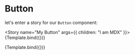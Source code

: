 
<Meta title="MDX/Button" component={Button} />


# Button

let's enter a story for our `Button` component:

<Story name="My Button" args={{ children: "I am MDX" }}>
  {Template.bind({})}
</Story>

<ArgsTable story="My Button" />

<Canvas>
  <Story
    name="Secondary"
    args={{ children: "MDX Secondary", variant: "secondary" }}
  >
    {Template.bind({})}
  </Story>
</Canvas>
